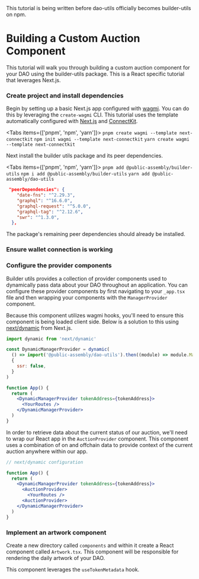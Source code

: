 
<Callout>
  This tutorial is being written before dao-utils officially becomes builder-utils on npm.
</Callout>

# Building a Custom Auction Component

This tutorial will walk you through building a custom auction component for your DAO using the builder-utils package. This is a React specific tutorial that leverages Next.js.

### Create project and install dependencies

Begin by setting up a basic Next.js app configured with [wagmi](https://wagmi.sh/). You can do this by leveraging the `create-wagmi` CLI. This tutorial uses the template automatically configured with [Next.js](https://nextjs.org/) and [ConnectKit](https://docs.family.co/connectkit).

<Tabs items={['pnpm', 'npm', 'yarn']}>
  <Tab>``` pnpm create wagmi --template next-connectkit ```</Tab>
  <Tab>``` npm init wagmi --template next-connectkit ```</Tab>
  <Tab>``` yarn create wagmi --template next-connectkit ```</Tab>
</Tabs>

Next install the builder utils package and its peer dependencies.

<Tabs items={['pnpm', 'npm', 'yarn']}>
  <Tab>``` pnpm add @public-assembly/builder-utils ```</Tab>
  <Tab>``` npm i add @public-assembly/builder-utils ```</Tab>
  <Tab>``` yarn add @public-assembly/dao-utils ```</Tab>
</Tabs>

```json
 "peerDependencies": {
    "date-fns": "^2.29.3",
    "graphql": "^16.6.0",
    "graphql-request": "^5.0.0",
    "graphql-tag": "^2.12.6",
    "swr": "^1.3.0",
  },
```

The package's remaining peer dependencies should already be installed.

### Ensure wallet connection is working

### Configure the provider components

Builder utils provides a collection of provider components used to dynamically pass data about your DAO throughout an application. You can configure these provider components by first navigating to your `_app.tsx` file and then wrapping your components with the `ManagerProvider` component.

Because this component utilizes wagmi hooks, you'll need to ensure this component is being loaded client side. Below is a solution to this using [next/dynamic](https://nextjs.org/docs/advanced-features/dynamic-import) from Next.js.

```jsx
import dynamic from 'next/dynamic'

const DynamicManagerProvider = dynamic(
  () => import('@public-assembly/dao-utils').then((module) => module.ManagerProvider),
  {
    ssr: false,
  }
)

function App() {
  return (
    <DynamicManagerProvider tokenAddress={tokenAddress}>
      <YourRoutes />
    </DynamicManagerProvider>
  )
}
```

In order to retrieve data about the current status of our auction, we'll need to wrap our React app in the `AuctionProvider` component. This component uses a combination of on and offchain data to provide context of the current auction anywhere within our app.

```jsx
// next/dynamic configuration

function App() {
  return (
    <DynamicManagerProvider tokenAddress={tokenAddress}>
      <AuctionProvider>
        <YourRoutes />
      <AuctionProvider>
    </DynamicManagerProvider>
  )
}
```

### Implement an artwork component

Create a new directory called `components` and within it create a React component called `Artwork.tsx`. This component will be responsible for rendering the daily artwork of your DAO.

This component leverages the `useTokenMetadata` hook.

```

```
